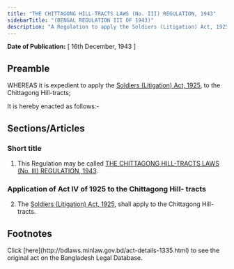 ```yaml
---
title: "THE CHITTAGONG HILL-TRACTS LAWS (No. III) REGULATION, 1943"
sidebarTitle: "(BENGAL REGULATION III OF 1943)"
description: "A Regulation to apply the Soldiers (Litigation) Act, 1925, to the Chittagong Hill-tracts."
---
```


**Date of Publication:** [ 16th December, 1943 ]

## Preamble

WHEREAS it is expedient to apply the [Soldiers (Litigation) Act, 1925](/act-135.html "Soldiers (Litigation) Act, 1925"), to the Chittagong Hill-tracts;

It is hereby enacted as follows:-

## Sections/Articles

### Short title

1. This Regulation may be called [THE CHITTAGONG HILL-TRACTS LAWS (No. III) REGULATION, 1943](/act-1335.html "THE CHITTAGONG HILL-TRACTS LAWS (No. III) REGULATION, 1943").

### Application of Act IV of 1925 to the Chittagong Hill- tracts

2. The [Soldiers (Litigation) Act, 1925](/act-135.html "Soldiers (Litigation) Act, 1925"), shall apply to the Chittagong Hill-tracts.

## Footnotes

<Note>
  Click [here](http://bdlaws.minlaw.gov.bd/act-details-1335.html) to see the original act on the Bangladesh Legal Database.
</Note>
